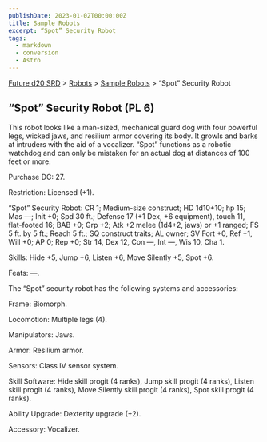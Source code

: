 ```yaml
---
publishDate: 2023-01-02T00:00:00Z
title: Sample Robots
excerpt: “Spot” Security Robot
tags:
  - markdown
  - conversion
  - Astro
---
```






[Future d20 SRD](/#futureD20) > [Robots](future-d20-srd-robots-index) > [Sample Robots](future-d20-srd-robots-sample-robots-index) > “Spot” Security Robot




## “Spot” Security Robot (PL 6)


This robot looks like a man-sized, mechanical guard dog with four powerful legs, wicked jaws, and resilium armor covering its body. It growls and barks at intruders with the aid of a vocalizer. “Spot” functions as a robotic watchdog and can only be mistaken for an actual dog at distances of 100 feet or more.


Purchase DC: 27.


Restriction: Licensed (+1).


“Spot” Security Robot: CR 1; Medium-size construct; HD 1d10+10; hp 15; Mas —; Init +0; Spd 30 ft.; Defense 17 (+1 Dex, +6 equipment), touch 11, flat-footed 16; BAB +0; Grp +2; Atk +2 melee (1d4+2, jaws) or +1 ranged; FS 5 ft. by 5 ft.; Reach 5 ft.; SQ construct traits; AL owner; SV Fort +0, Ref +1, Will +0; AP 0; Rep +0; Str 14, Dex 12, Con —, Int —, Wis 10, Cha 1.


Skills: Hide +5, Jump +6, Listen +6, Move Silently +5, Spot +6.


Feats: —.


The “Spot” security robot has the following systems and accessories:


Frame: Biomorph.


Locomotion: Multiple legs (4).


Manipulators: Jaws.


Armor: Resilium armor.


Sensors: Class IV sensor system.


Skill Software: Hide skill progit (4 ranks), Jump skill progit (4 ranks), Listen skill progit (4 ranks), Move Silently skill progit (4 ranks), Spot skill progit (4 ranks).


Ability Upgrade: Dexterity upgrade (+2).


Accessory: Vocalizer.



